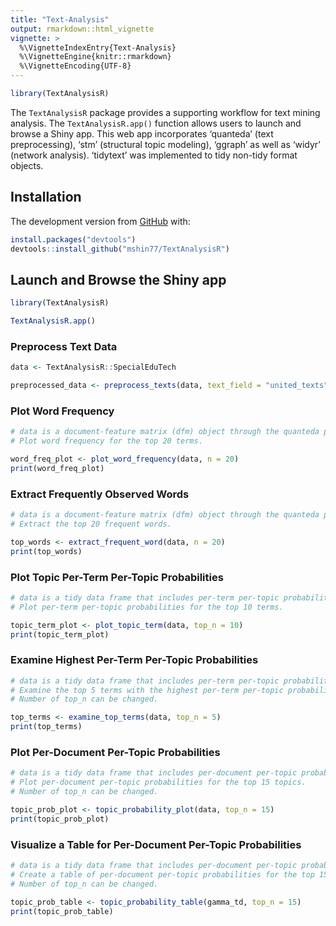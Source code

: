```yaml
---
title: "Text-Analysis"
output: rmarkdown::html_vignette
vignette: >
  %\VignetteIndexEntry{Text-Analysis}
  %\VignetteEngine{knitr::rmarkdown}
  %\VignetteEncoding{UTF-8}
---
```


```r
library(TextAnalysisR)
```

The `TextAnalysisR` package provides a supporting workflow for text mining analysis. The `TextAnalysisR.app()` function allows users to launch and browse a Shiny app. This web app incorporates 'quanteda' (text preprocessing), 'stm' (structural topic modeling), 'ggraph' as well as 'widyr' (network analysis). 'tidytext' was implemented to tidy non-tidy format objects.

## Installation

The development version from [GitHub](https://github.com/mshin77/TextAnalysisR) with:

```r
install.packages("devtools")
devtools::install_github("mshin77/TextAnalysisR")
```

## Launch and Browse the Shiny app

```r
library(TextAnalysisR)

TextAnalysisR.app()
```

### Preprocess Text Data

```r
data <- TextAnalysisR::SpecialEduTech 

preprocessed_data <- preprocess_texts(data, text_field = "united_texts")
```

### Plot Word Frequency

```r
# data is a document-feature matrix (dfm) object through the quanteda package.
# Plot word frequency for the top 20 terms.

word_freq_plot <- plot_word_frequency(data, n = 20)
print(word_freq_plot)
```

### Extract Frequently Observed Words

```r
# data is a document-feature matrix (dfm) object through the quanteda package.
# Extract the top 20 frequent words.

top_words <- extract_frequent_word(data, n = 20)
print(top_words)
```

### Plot Topic Per-Term Per-Topic Probabilities

```r
# data is a tidy data frame that includes per-term per-topic probabilities (beta).
# Plot per-term per-topic probabilities for the top 10 terms.

topic_term_plot <- plot_topic_term(data, top_n = 10)
print(topic_term_plot)
```

### Examine Highest Per-Term Per-Topic Probabilities

```r
# data is a tidy data frame that includes per-term per-topic probabilities (beta).
# Examine the top 5 terms with the highest per-term per-topic probabilities.
# Number of top_n can be changed.

top_terms <- examine_top_terms(data, top_n = 5)
print(top_terms)
```

### Plot Per-Document Per-Topic Probabilities

```r
# data is a tidy data frame that includes per-document per-topic probabilities (gamma).
# Plot per-document per-topic probabilities for the top 15 topics.
# Number of top_n can be changed.

topic_prob_plot <- topic_probability_plot(data, top_n = 15)
print(topic_prob_plot)
```

### Visualize a Table for Per-Document Per-Topic Probabilities

```r
# data is a tidy data frame that includes per-document per-topic probabilities (gamma).
# Create a table of per-document per-topic probabilities for the top 15 topics.
# Number of top_n can be changed.

topic_prob_table <- topic_probability_table(gamma_td, top_n = 15)
print(topic_prob_table)
```




